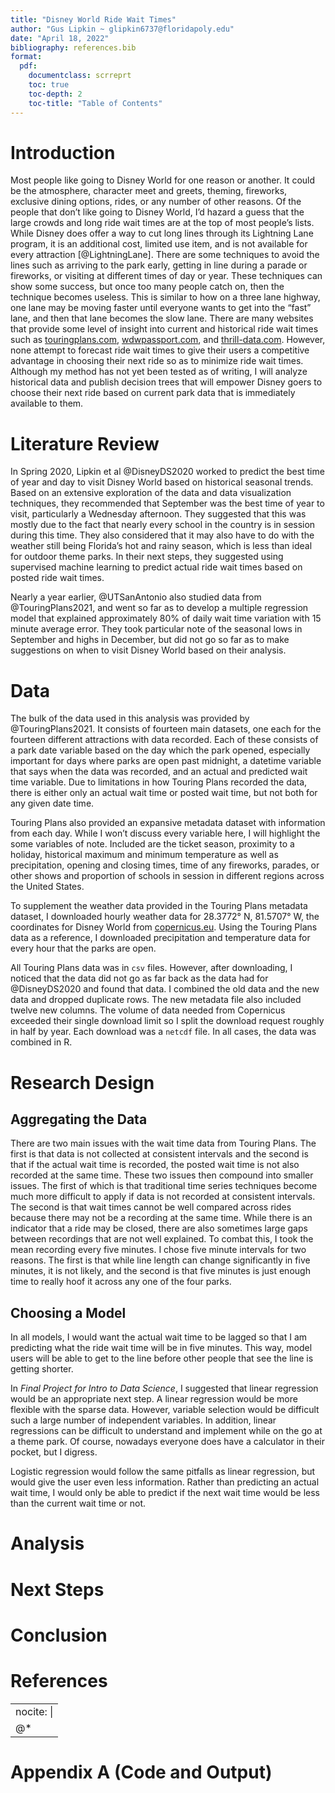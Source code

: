 ```yaml
---
title: "Disney World Ride Wait Times"
author: "Gus Lipkin ~ glipkin6737@floridapoly.edu"
date: "April 18, 2022"
bibliography: references.bib
format:
  pdf:
    documentclass: scrreprt
    toc: true
    toc-depth: 2
    toc-title: "Table of Contents"
---
```


# Introduction

Most people like going to Disney World for one reason or another. It could be
the atmosphere, character meet and greets, theming, fireworks, exclusive dining
options, rides, or any number of other reasons. Of the people that don't like
going to Disney World, I'd hazard a guess that the large crowds and long ride
wait times are at the top of most people's lists. While Disney does offer a way
to cut long lines through its Lightning Lane program, it is an additional cost,
limited use item, and is not available for every attraction [@LightningLane].
There are some techniques to avoid the lines such as arriving to the park early,
getting in line during a parade or fireworks, or visiting at different times of
day or year. These techniques can show some success, but once too many people
catch on, then the technique becomes useless. This is similar to how on a three
lane highway, one lane may be moving faster until everyone wants to get into the
"fast" lane, and then that lane becomes the slow lane. There are many websites
that provide some level of insight into current and historical ride wait times
such as
[touringplans.com](https://touringplans.com/walt-disney-world/crowd-calendar#DataSets),
[wdwpassport.com](https://wdwpassport.com/wait-times), and
[thrill-data.com](https://www.thrill-data.com/waits/chain/wdw/). However, none
attempt to forecast ride wait times to give their users a competitive advantage
in choosing their next ride so as to minimize ride wait times. Although my
method has not yet been tested as of writing, I will analyze historical data and
publish decision trees that will empower Disney goers to choose their next ride
based on current park data that is immediately available to them.

# Literature Review

In Spring 2020, Lipkin et al @DisneyDS2020 worked to predict the best time of
year and day to visit Disney World based on historical seasonal trends. Based on
an extensive exploration of the data and data visualization techniques, they
recommended that September was the best time of year to visit, particularly a
Wednesday afternoon. They suggested that this was mostly due to the fact that
nearly every school in the country is in session during this time. They also
considered that it may also have to do with the weather still being Florida's
hot and rainy season, which is less than ideal for outdoor theme parks. In their
next steps, they suggested using supervised machine learning to predict actual
ride wait times based on posted ride wait times.

Nearly a year earlier, @UTSanAntonio also studied data from
@TouringPlans2021, and went so far as to develop a multiple regression model
that explained approximately 80% of daily wait time variation with 15 minute
average error. They took particular note of the seasonal lows in September and
highs in December, but did not go so far as to make suggestions on when to visit
Disney World based on their analysis.

# Data

The bulk of the data used in this analysis was provided by @TouringPlans2021. It
consists of fourteen main datasets, one each for the fourteen different
attractions with data recorded. Each of these consists of a park date variable
based on the day which the park opened, especially important for days where
parks are open past midnight, a datetime variable that says when the data was
recorded, and an actual and predicted wait time variable. Due to limitations in
how Touring Plans recorded the data, there is either only an actual wait time or
posted wait time, but not both for any given date time.

Touring Plans also provided an expansive metadata dataset with information from
each day. While I won't discuss every variable here, I will highlight the some
variables of note. Included are the ticket season, proximity to a holiday,
historical maximum and minimum temperature as well as precipitation, opening and
closing times, time of any fireworks, parades, or other shows and proportion of
schools in session in different regions across the United States. 

To supplement the weather data provided in the Touring Plans metadata dataset, I
downloaded hourly weather data for 28.3772° N, 81.5707° W, the coordinates for
Disney World from
[copernicus.eu](https://cds.climate.copernicus.eu/cdsapp#!/dataset/reanalysis-era5-single-levels?tab=overview).
Using the Touring Plans data as a reference, I downloaded precipitation and
temperature data for every hour that the parks are open. 

All Touring Plans data was in `csv` files. However, after downloading, I noticed
that the data did not go as far back as the data had for @DisneyDS2020 and found
that data. I combined the old data and the new data and dropped duplicate rows.
The new metadata file also included twelve new columns. The volume of data
needed from Copernicus exceeded their single download limit so I split the
download request roughly in half by year. Each download was a `netcdf` file. In
all cases, the data was combined in R.

# Research Design

## Aggregating the Data

There are two main issues with the wait time data from Touring Plans. The first
is that data is not collected at consistent intervals and the second is that if
the actual wait time is recorded, the posted wait time is not also recorded at
the same time. These two issues then compound into smaller issues. The first of
which is that traditional time series techniques become much more difficult to
apply if data is not recorded at consistent intervals. The second is that wait
times cannot be well compared across rides because there may not be a recording
at the same time. While there is an indicator that a ride may be closed, there
are also sometimes large gaps between recordings that are not well explained. To
combat this, I took the mean recording every five minutes. I chose five minute
intervals for two reasons. The first is that while line length can change
significantly in five minutes, it is not likely, and the second is that five
minutes is just enough time to really hoof it across any one of the four parks.

## Choosing a Model

In all models, I would want the actual wait time to be lagged so that I am
predicting what the ride wait time will be in five minutes. This way, model
users will be able to get to the line before other people that see the line is
getting shorter.

In *Final Project for Intro to Data Science*, I suggested that linear regression
would be an appropriate next step. A linear regression would be more flexible
with the sparse data. However, variable selection would be difficult such a
large number of independent variables. In addition, linear regressions can be
difficult to understand and implement while on the go at a theme park. Of
course, nowadays everyone does have a calculator in their pocket, but I digress.

Logistic regression would follow the same pitfalls as linear regression, but
would give the user even less information. Rather than predicting an actual wait
time, I would only be able to predict if the next wait time would be less than
the current wait time or not.



# Analysis

# Next Steps

# Conclusion

# References

---
nocite: |
  @*
---

::: {#refs}
:::

# Appendix A (Code and Output)
